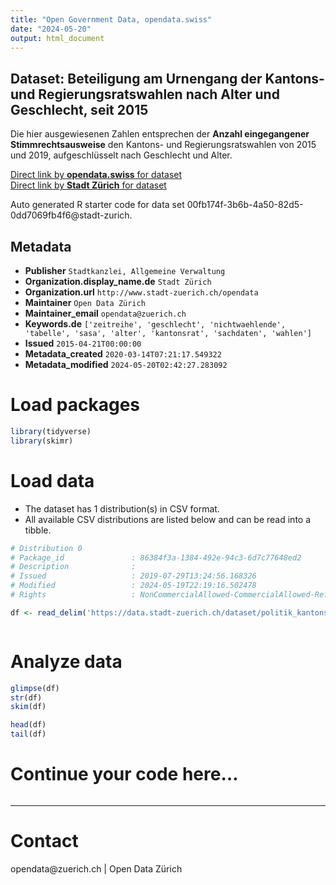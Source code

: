 ```yaml
---
title: "Open Government Data, opendata.swiss"
date: "2024-05-20"
output: html_document
---
```


## Dataset: Beteiligung am Urnengang der Kantons- und Regierungsratswahlen nach Alter und Geschlecht, seit 2015


Die hier ausgewiesenen Zahlen entsprechen der **Anzahl eingegangener Stimmrechtsausweise** den Kantons- und Regierungsratswahlen von 2015 und 2019, aufgeschlüsselt nach Geschlecht und Alter.


[Direct link by **opendata.swiss** for dataset](https://opendata.swiss/de/dataset/beteiligung-am-urnengang-der-kantons-und-regierungsratswahlen-nach-alter-und-geschlecht-se-20152)<br>
[Direct link by **Stadt Zürich** for dataset](https://data.stadt-zuerich.ch/dataset/politik_kantonsratswahlen_btg_urnengang_alter_geschl_od7029)

Auto generated R starter code for data set 00fb174f-3b6b-4a50-82d5-0dd7069fb4f6@stadt-zurich.

## Metadata

- **Publisher** `Stadtkanzlei, Allgemeine Verwaltung`
- **Organization.display_name.de** `Stadt Zürich`
- **Organization.url** `http://www.stadt-zuerich.ch/opendata`
- **Maintainer** `Open Data Zürich`
- **Maintainer_email** `opendata@zuerich.ch`
- **Keywords.de** `['zeitreihe', 'geschlecht', 'nichtwaehlende', 'tabelle', 'sasa', 'alter', 'kantonsrat', 'sachdaten', 'wahlen']`
- **Issued** `2015-04-21T00:00:00`
- **Metadata_created** `2020-03-14T07:21:17.549322`
- **Metadata_modified** `2024-05-20T02:42:27.283092`


# Load packages

```r

library(tidyverse)
library(skimr)

```

# Load data

-   The dataset has 1 distribution(s) in CSV format.
-   All available CSV distributions are listed below and can be read into a tibble.

```r

# Distribution 0
# Package_id               : 86384f3a-1384-492e-94c3-6d7c77648ed2
# Description              : 
# Issued                   : 2019-07-29T13:24:56.168326
# Modified                 : 2024-05-19T22:19:16.502478
# Rights                   : NonCommercialAllowed-CommercialAllowed-ReferenceNotRequired

df <- read_delim('https://data.stadt-zuerich.ch/dataset/politik_kantonsratswahlen_btg_urnengang_alter_geschl_od7029/download/POL702OD7029.csv')



```

# Analyze data

```r

glimpse(df)
str(df)
skim(df)

head(df)
tail(df)

```

# Continue your code here...

```r

```

------------------------------------------------------------------------

# Contact

opendata@zuerich.ch | Open Data Zürich
